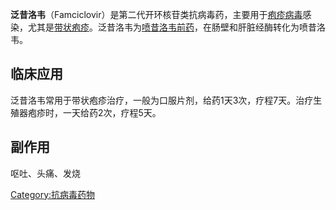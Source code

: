 {{Unreferenced|time=2020-09-18T12:13:58+00:00}}
{{medical}}
{{drugbox
| IUPAC_name =  2-[2-(2-氨基-9H-嘌呤-9-基)乙基]-1,3-丙二醇-二乙酯
| image = Famciclovir Structural Formulae.png
| CAS_number_Ref = {{cascite|correct|??}}
| CAS_number = 104227-87-4
| ATC_prefix = J05
| ATC_suffix = AB09
| ATC_supplemental = {{ATC|S01|AD07}}
| PubChem = 3324
| DrugBank = APRD00600
| DrugBank2_Ref = {{drugbankcite|correct|drugbank}}
| DrugBank2 = DB00426
| ChemSpiderID_Ref = {{chemspidercite|correct|chemspider}}
| ChemSpiderID = 3207
| UNII_Ref = {{fdacite|correct|FDA}}
| UNII = QIC03ANI02
| KEGG_Ref = {{keggcite|correct|kegg}}
| KEGG = D00317
| ChEBI_Ref = {{ebicite|correct|EBI}}
| ChEBI = 4974
| ChEMBL_Ref = {{ebicite|correct|EBI}}
| ChEMBL = 880
| C=14 | H=19 | N=5 | O=4
| molecular_weight = 321.332 g/mol
| melting_point = 103
| bioavailability = 75–77%
| protein_bound = 20-25%
| metabolism = 肝脏、循环系统，小肠壁
| elimination_half-life = 2–2.3 h
| excretion = 肾，粪便
| pregnancy_category = B1 <small>([[Australia|Au]])</small>, B <small>([[United_States|U.S.]])</small>
| legal_status = S4 <small>(Au)</small>, POM <small>([[United_Kingdom|UK]])</small>, ℞-only <small>(U.S.)</small>
| routes_of_administration = 口服
}}

'''泛昔洛韦'''（Famciclovir）是第二代开环核苷类抗病毒药，主要用于[[疱疹病毒|疱疹病毒]]感染，尤其是[[带状疱疹|带状疱疹]]。泛昔洛韦为[[喷昔洛韦|喷昔洛韦]][[前驅物|前药]]，在肠壁和肝脏经酶转化为喷昔洛韦。

== 临床应用 ==
泛昔洛韦常用于带状疱疹治疗，一般为口服片剂，给药1天3次，疗程7天。治疗生殖器疱疹时，一天给药2次，疗程5天。


== 副作用 ==
呕吐、头痛、发烧





{{抗DNA病毒药物}}
{{抗病毒药物}}


[[Category:抗病毒药物|Category:抗病毒药物]]